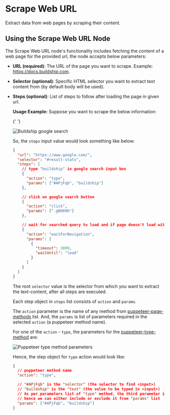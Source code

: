# Scrape Web URL


Extract data from web pages by scraping their content.

## Using the Scrape Web URL Node

The Scrape Web URL node's functionality includes fetching the content of a web page for the provided url, the node
accepts below parameters:

- **URL (required)**: The URL of the page you want to scrape. Example: https://docs.buildship.com.

- **Selector (optional)**: Specific HTML selector you want to extract text content from (by default body will be used).

- **Steps (optional)**: List of steps to follow after loading the page in given url.

  **Usage Example:** Suppose you want to scrape the below information:

  {' '}

  <Image src={buildshipGoogleSearch} alt='Buildship google search' width={800} />

  So, the `steps` input value would look something like below:

  ```json
  {
    "url": "https://www.google.com/",
    "selector": "#result-stats",
    "steps": [
      // type "buildship" in google search input box
      {
        "action": "type",
        "params": ["#APjFqb", "buildship"]
      },

      // click on google search button
      {
        "action": "click",
        "params": [".gNO89b"]
      },

      // wait for searched query to load and if page doesn't load within 3 seconds, move to next step
      {
        "action": "waitForNavigation",
        "params": [
          {
            "timeout": 3000,
            "waitUntil": "load"
          }
        ]
      }
    ]
  }
  ```

  The root `selector` value is the selector from which you want to extract the text-content, after all steps are
  executed.

  Each step object in `steps` list consists of `action` and `params`.

  The `action` parameter is the name of any method from
  [puppeteer-page-methods](https://pptr.dev/api/puppeteer.page#methods) list. And, the `params` is list of parameters
  required in the selected `action` (a puppeteer method name).

  For one of the `action` - `type`, the parameters for the
  [puppeteer-type-method](https://pptr.dev/api/puppeteer.page.type) are:

  <Image src={puppeteerTypeMethodParams} alt='Puppeteer type method parameters' width={800} height={400} />

  Hence, the step object for `type` action would look like:

  ```json
  {
    // puppeteer method name
    "action": "type",

    // "#APjFqb" is the "selector" (the selector to find <input>)
    // "buildship" is the "text" (the value to be typed in <input>)
    // As per parameters list of "type" method, the third parameter is optional,
    // hence we can either include or exclude it from "params" list
    "params": ["#APjFqb", "buildship"]
  }
  ```
